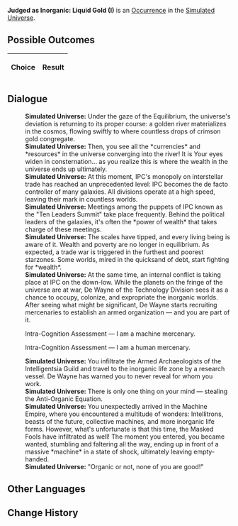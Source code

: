 {{Simulated Universe Event Infobox
|title         = Judged as Inorganic: Liquid Gold (I)
|image         = Trailblaze Secret 10.png
|type          =
|domains_su    = 
|domains_ext   = 
|domains_swarm = 
|domains_gng   = 
|requirements  =
|prev          = {{tx}}
|next          = {{tx}}
|indexRewards  =
|characters    = 
}}
'''Judged as Inorganic: Liquid Gold (I)''' is an [[Simulated Universe/Occurrence|Occurrence]] in the [[Simulated Universe]].

==Possible Outcomes==
{| class="article-table"
!Choice
!Result

|}

<!--
==Gameplay Notes==

-->
==Dialogue==
{{Dialogue Start}}
:'''Simulated Universe:''' Under the gaze of the Equilibrium, the universe's deviation is returning to its proper course: a golden river materializes in the cosmos, flowing swiftly to where countless drops of crimson gold congregate.
:'''Simulated Universe:''' Then, you see all the *currencies* and *resources* in the universe converging into the river! It is {{Color|Keyword|in the grasps of Louis Fleming and Dongfang Qixing!}} Your eyes widen in consternation... as you realize this is where the wealth in the universe ends up ultimately.
:'''Simulated Universe:''' At this moment, IPC's monopoly on interstellar trade has reached an unprecedented level: IPC becomes the de facto controller of many galaxies. All divisions operate at a high speed, leaving their mark in countless worlds.
:'''Simulated Universe:''' Meetings among the puppets of IPC known as the "Ten Leaders Summit" take place frequently. Behind the political leaders of the galaxies, it's often the *power of wealth* that takes charge of these meetings.
:'''Simulated Universe:''' The scales have tipped, and every living being is aware of it. Wealth and poverty are no longer in equilibrium. As expected, a trade war is triggered in the furthest and poorest starzones. Some worlds, mired in the quicksand of debt, start fighting for *wealth*.
:'''Simulated Universe:''' At the same time, an internal conflict is taking place at IPC on the down-low. While the planets on the fringe of the universe are at war, De Wayne of the Technology Division sees it as a chance to occupy, colonize, and expropriate the inorganic worlds. After seeing what might be significant, De Wayne starts recruiting mercenaries to establish an armed organization &mdash; and you are part of it.
:{{DIcon|Arrow}} Intra-Cognition Assessment &mdash; I am a machine mercenary.
:{{DIcon|Arrow}} Intra-Cognition Assessment &mdash; I am a human mercenary.
:'''Simulated Universe:''' You infiltrate the Armed Archaeologists of the Intelligentsia Guild and travel to the inorganic life zone by a research vessel. De Wayne has warned you to never reveal for whom you work.
:'''Simulated Universe:''' There is only one thing on your mind &mdash; stealing the Anti-Organic Equation.
:'''Simulated Universe:''' You unexpectedly arrived in the Machine Empire, where you encountered a multitude of wonders: Intellitrons, beasts of the future, collective machines, and more inorganic life forms. However, what's unfortunate is that this time, the Masked Fools have infiltrated as well! The moment you entered, you became wanted, stumbling and faltering all the way, ending up in front of a massive *machine* in a state of shock, ultimately leaving empty-handed.
:'''Simulated Universe:''' "Organic or not, none of you are good!"
{{Dialogue End}}

==Other Languages==
{{Other Languages
|en   = Judged as Inorganic: Liquid Gold (I)
|zhs  = 判定无机：「流动的金黄」•其一
|zht  = 判定無機：「流動的金黃」•其一
|ja   = {{Rubi|無機判定|むきはんてい}}：「{{Rubi|流|なが}}れる{{Rubi|黄金|おうごん}}」・その1
|ko   = 무기 판단: 「흐르는 황금」•1
|es   = Declarado inorgánico: oro líquido I
|fr   = Jugé inorganique : Or liquide (I)
|ru   = Установленный неорганик: Жидкое золото I
|th   = ตัดสินอินทรีย์: "ทองคำไหลหลั่ง" (1)
|vi   = Phán Định Vô Cơ: Vàng Lưu Thông 1
|de   = Anorganische Einstufung: Flüssiges Gold (I)
|id   = Dinilai Non-organik: "Emas Mengalir" (1)
|pt   = Julgado como Inorgânico: Ouro Líquido (I)
}}

==Change History==
{{Change History|1.0}}
